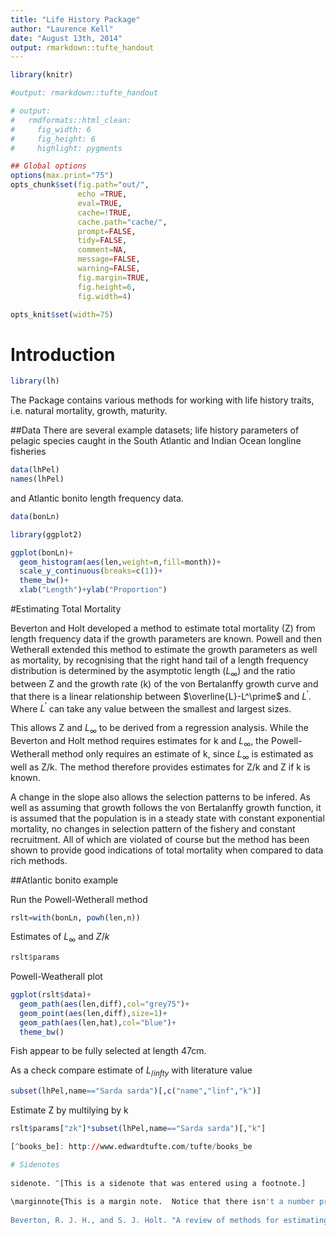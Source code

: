 ```yaml
---
title: "Life History Package"
author: "Laurence Kell"
date: "August 13th, 2014"
output: rmarkdown::tufte_handout
---
```


```r
library(knitr)

#output: rmarkdown::tufte_handout

# output:
#   rmdformats::html_clean:
#     fig_width: 6
#     fig_height: 6
#     highlight: pygments

## Global options
options(max.print="75")
opts_chunk$set(fig.path="out/",
               echo =TRUE,
               eval=TRUE,
               cache=!TRUE,
               cache.path="cache/",
               prompt=FALSE,
               tidy=FALSE,
               comment=NA,
               message=FALSE,
               warning=FALSE,
               fig.margin=TRUE, 
               fig.height=6, 
               fig.width=4)

opts_knit$set(width=75)
```

# Introduction

```r
library(lh)
```

The Package contains various methods for working with life history traits, i.e. natural mortality, growth, maturity. 

<!--
%% \VignetteEngine{knitr::knitr}
%\VignetteIndexEntry{Powell Wetherall}
-->

##Data
There are several example datasets;
life history parameters of pelagic species caught in the South Atlantic and Indian Ocean longline fisheries  

```r
data(lhPel)
names(lhPel)
```

and Atlantic bonito length frequency data.
```r
data(bonLn)
```

```r
library(ggplot2)
```

```r
ggplot(bonLn)+
  geom_histogram(aes(len,weight=n,fill=month))+
  scale_y_continuous(breaks=c(1))+
  theme_bw()+
  xlab("Length")+ylab("Proportion")
```


#Estimating Total Mortality

Beverton and Holt developed a method to estimate total mortality (Z) from length frequency data if the growth parameters are known. Powell and then Wetherall extended this method to estimate the growth parameters as well as mortality, by recognising that the right hand tail of a length frequency distribution is determined by the asymptotic length ($L_{\infty}$) and the ratio between Z and the growth rate (k) of the von Bertalanffy growth curve and that there is a linear relationship between  $\overline{L}-L^\prime$ and $L^\prime$. Where $L^\prime$ can take any value between the smallest and largest sizes. 

\begin{marginnote}{
\begin{equation}Z=K\frac{L_{\infty}-\overline{L}}{\overline{L}-L^\prime}\end{equation}  
Relationship between total mortality and length}
\end{marginnote}

\begin{marginnote}{
\begin{equation}\overline{L}-L^\prime=a+bL^{\prime}\end{equation}  
Powell and Weatheralls modification}
\end{marginnote}

\begin{marginnote}{
\begin{equation} 
Z/k=\frac{-1-b}{b}
\end{equation}  
Estimate of Z/k}
\end{marginnote}

\begin{marginnote}{
\begin{equation}L_{\infty}=-a/b\end{equation} 
Estimate of $L_{\infty}$} 
\end{marginnote}

This  allows Z and $L_{\infty}$ to be derived from a regression analysis. While the Beverton and Holt method requires estimates for k and $L_{\infty}$, the Powell-Wetherall method only requires an estimate of k, since $L_{\infty}$ is estimated as well as Z/k. The method therefore provides estimates for Z/k and Z if k is known. 

A change in the slope also allows the selection patterns to be infered. As well as assuming that growth follows the von Bertalanffy growth function, it is assumed that the population is in a steady state with constant exponential mortality, no changes in selection pattern of the fishery and constant recruitment. All of which are violated of course but the method has been shown to provide good indications of total mortality when compared to data rich methods. 

##Atlantic bonito example

Run the Powell-Wetherall method

```r
rslt=with(bonLn, powh(len,n))
```

Estimates of  $L_{\infty}$ and $Z/k$
```r
rslt$params
```

Powell-Weatherall plot
```r
ggplot(rslt$data)+
  geom_path(aes(len,diff),col="grey75")+
  geom_point(aes(len,diff),size=1)+
  geom_path(aes(len,hat),col="blue")+
  theme_bw()
```

Fish appear to be fully selected at length 47cm.

As a check compare estimate of $L_{/infty}$ with literature value
```r
subset(lhPel,name=="Sarda sarda")[,c("name","linf","k")]
```

Estimate Z by multilying by k
```r
rslt$params["zk"]*subset(lhPel,name=="Sarda sarda")[,"k"]
```

```r
[^books_be]: http://www.edwardtufte.com/tufte/books_be

# Sidenotes
 
sidenote. ^[This is a sidenote that was entered using a footnote.] 
 
\marginnote{This is a margin note.  Notice that there isn't a number preceding the note.}
 
Beverton, R. J. H., and S. J. Holt. "A review of methods for estimating mortality rates in exploited fish populations, with special reference to sources of bias in catch sampling." Rapp. P.-v. R??un. Ciem 140 (1956).
```

